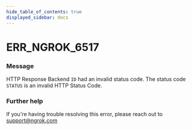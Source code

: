 ```yaml
---
hide_table_of_contents: true
displayed_sidebar: docs
---
```



# ERR_NGROK_6517

### Message

HTTP Response Backend `ID` had an invalid status code.
The status code `STATUS` is an invalid HTTP Status Code.

### Further help

If you're having trouble resolving this error, please reach out to [support@ngrok.com](mailto:support@ngrok.com?subject=Help%20with%20ERR_NGROK_6517)

<ErrorDetails error="err_ngrok_6517" />
